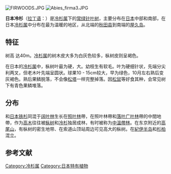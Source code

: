{{Speciesbox
|image = Abies firma.JPG
|image_caption = 
|status = LC
|status_system = IUCN3.1
|genus = Abies
|species = firma
|authority = [[Siebold|Siebold]] & [[Joseph_Gerhard_Zuccarini|Zucc.]]
}}
[[File:FIRWOODS.JPG|thumb]]
[[File:Abies_firma3.JPG|thumb]]

'''日本冷杉'''（[[拉丁语|拉丁语]]：'''''{{lang|la|Abies firma}}'''''）是[[冷杉属|冷杉属]]下的[[常绿|常绿]][[针叶树|针叶树]]，主要分布在[[日本|日本]]中部和南部，在日本[[冷杉属|冷杉属]]中分布在最为温暖的地区，从北端的[[秋田县|秋田县]]到南端的[[屋久岛|屋久岛]]。

== 特征 ==
树高 达40m。[[冷杉属|冷杉属]]的树木皮大多为白灰色较多，枞树皮则呈褐色。

在日本的[[冷杉属|冷杉属]]中，枞树叶最为硬，大。幼枝生有软毛。叶为硬细针状，先端分尖利两叉，但老木叶先端呈圆状。球果10 - 15cm较大，早为绿色，10月左右熟后变灰褐色。熟后果鳞脱落，不会像[[松塔|松塔]]一样完整掉落。因[[松鼠|松鼠]]等好食其种，会常见树下有青色果鳞堆落。

== 分布 ==
和[[日本铁杉|日本铁杉]]同混于[[阔叶林|阔叶林]]生长在[[照叶林|照叶林]]帶，在照叶林帶和[[落叶广叶林|落叶广叶林]]帶的中間地帶，作为[[高木|高木]]往往被[[枞树|枞树]]和[[冷杉|冷杉]]独居成林，有时被称为[[中溫帶林|中溫帶林]]。在东京附近的[[高尾山|高尾山]]，有枞树的密生地带、在索道山顶站周边可见高大的枞树。在[[紀伊半岛|紀伊半岛]]和[[杉柏|杉柏]]混立。

==参考文献==
{{reflist}}

{{Authority control}}
{{Taxonbar|from=Q1718147}}

[[Category:冷杉属|Category:冷杉属]]
[[Category:日本特有植物|Category:日本特有植物]]


{{plant-stub}}